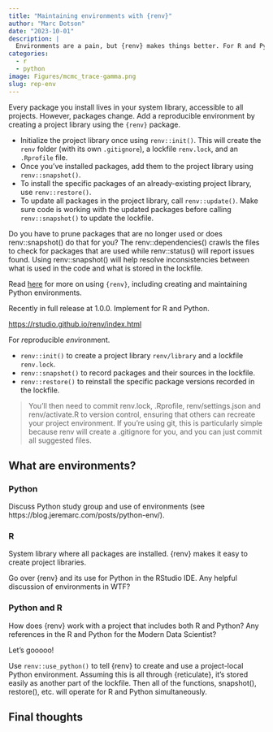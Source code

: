 ```yaml
---
title: "Maintaining environments with {renv}"
author: "Marc Dotson"
date: "2023-10-01"
description: |
  Environments are a pain, but {renv} makes things better. For R and Python!
categories:
  - r
  - python
image: Figures/mcmc_trace-gamma.png
slug: rep-env
---
```


Every package you install lives in your system library, accessible to all projects. However, packages change. Add a reproducible environment by creating a project library using the `{renv}` package.

- Initialize the project library once using `renv::init()`. This will create the `renv` folder (with its own `.gitignore`), a lockfile `renv.lock`, and an `.Rprofile` file.
- Once you've installed packages, add them to the project library using `renv::snapshot()`.
- To install the specific packages of an already-existing project library, use `renv::restore()`.
- To update all packages in the project library, call `renv::update()`. Make sure code is working with the updated packages before calling `renv::snapshot()` to update the lockfile.

Do you have to prune packages that are no longer used or does renv::snapshot() do that for you? The renv::dependencies() crawls the files to check for packages that are used while renv::status() will report issues found. Using renv::snapshot() will help resolve inconsistencies between what is used in the code and what is stored in the lockfile.

Read [here](https://rstudio.github.io/renv/index.html) for more on using `{renv}`, including creating and maintaining Python environments.

Recently in full release at 1.0.0. Implement for R and Python.

[https://rstudio.github.io/renv/index.html](link)

For *r*eproducible *env*ironment.

- `renv::init()` to create a project library `renv/library` and a lockfile `renv.lock`.
- `renv::snapshot()` to record packages and their sources in the lockfile.
- `renv::restore()` to reinstall the specific package versions recorded in the lockfile.

> You’ll then need to commit renv.lock, .Rprofile, renv/settings.json and renv/activate.R to version control, ensuring that others can recreate your project environment. If you’re using git, this is particularly simple because renv will create a .gitignore for you, and you can just commit all suggested files.

## What are environments?

### Python

Discuss Python study group and use of environments (see https://blog.jeremarc.com/posts/python-env/).

### R

System library where all packages are installed. {renv} makes it easy to create project libraries.

Go over {renv} and its use for Python in the RStudio IDE.
Any helpful discussion of environments in WTF?

### Python and R

How does {renv} work with a project that includes both R and Python? Any references in the R and Python for the Modern Data Scientist?

Let's gooooo!

Use `renv::use_python()` to tell {renv} to create and use a project-local Python environment. Assuming this is all through {reticulate}, it's stored easily as another part of the lockfile. Then all of the functions, snapshot(), restore(), etc. will operate for R and Python simultaneously.

## Final thoughts


